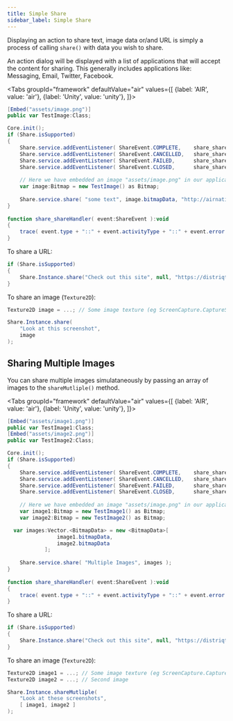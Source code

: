 ```yaml
---
title: Simple Share
sidebar_label: Simple Share
---
```



Displaying an action to share text, image data or/and URL is simply a process of calling `share()` with data you wish to share.

An action dialog will be displayed with a list of applications that will accept the content for sharing. 
This generally includes applications like: Messaging, Email, Twitter, Facebook.


<Tabs groupId="framework" defaultValue="air" values={[
    {label: 'AIR', value: 'air'},
    {label: 'Unity', value: 'unity'},
  ]}>
  <TabItem value="air" >

```actionscript
[Embed("assets/image.png")]
public var TestImage:Class;

Core.init();
if (Share.isSupported)
{
	Share.service.addEventListener( ShareEvent.COMPLETE,	share_shareHandler );
	Share.service.addEventListener( ShareEvent.CANCELLED,	share_shareHandler );
	Share.service.addEventListener( ShareEvent.FAILED,  	share_shareHandler );
	Share.service.addEventListener( ShareEvent.CLOSED,  	share_shareHandler );
	
	// Here we have embedded an image "assets/image.png" in our application (above)
	var image:Bitmap = new TestImage() as Bitmap;
	
	Share.service.share( "some text", image.bitmapData, "http://airnativeextensions.com" );
}
 
function share_shareHandler( event:ShareEvent ):void
{
	trace( event.type + "::" + event.activityType + "::" + event.error );
}
```

  </TabItem>
  <TabItem value="unity" >

To share a URL:

```csharp 
if (Share.isSupported)
{
    Share.Instance.share("Check out this site", null, "https://distriqt.com");
}
```


To share an image (`Texture2D`):

```csharp
Texture2D image = ...; // Some image texture (eg ScreenCapture.CaptureScreenshotAsTexture())

Share.Instance.share(
    "Look at this screenshot",
    image
);
```

  </TabItem>
</Tabs>



## Sharing Multiple Images

You can share multiple images simulataneously by passing an array of images to the `shareMutliple()` method.


<Tabs groupId="framework" defaultValue="air" values={[
    {label: 'AIR', value: 'air'},
    {label: 'Unity', value: 'unity'},
  ]}>
  <TabItem value="air" >

```actionscript
[Embed("assets/image1.png")]
public var TestImage1:Class;
[Embed("assets/image2.png")]
public var TestImage2:Class;

Core.init();
if (Share.isSupported)
{
	Share.service.addEventListener( ShareEvent.COMPLETE,	share_shareHandler );
	Share.service.addEventListener( ShareEvent.CANCELLED,	share_shareHandler );
	Share.service.addEventListener( ShareEvent.FAILED,  	share_shareHandler );
	Share.service.addEventListener( ShareEvent.CLOSED,  	share_shareHandler );
	
	// Here we have embedded an image "assets/image.png" in our application (above)
	var image1:Bitmap = new TestImage1() as Bitmap;
	var image2:Bitmap = new TestImage2() as Bitmap;

  var images:Vector.<BitmapData> = new <BitmapData>[
				image1.bitmapData,
				image2.bitmapData
			];
	
	Share.service.share( "Multiple Images", images );
}
 
function share_shareHandler( event:ShareEvent ):void
{
	trace( event.type + "::" + event.activityType + "::" + event.error );
}
```

  </TabItem>
  <TabItem value="unity" >

To share a URL:

```csharp 
if (Share.isSupported)
{
    Share.Instance.share("Check out this site", null, "https://distriqt.com");
}
```


To share an image (`Texture2D`):

```csharp
Texture2D image1 = ...; // Some image texture (eg ScreenCapture.CaptureScreenshotAsTexture())
Texture2D image2 = ...; // Second image

Share.Instance.shareMutliple(
    "Look at these screenshots",
    [ image1, image2 ]
);
```

  </TabItem>
</Tabs>



